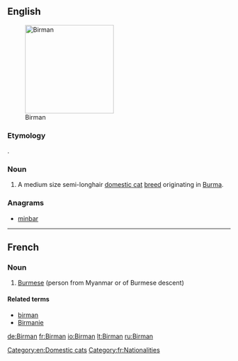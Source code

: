 {{also|birman}}
==English==
[[Image:Minerva-25.jpg|thumb|200px|Birman]]
===Etymology===
{{etyl|fr}} {{term|Birman|lang=fr}}.
===Noun===
{{en-noun|s|-|sg=[[Birman]]}}

# A medium size semi-longhair [[domestic cat]] [[breed]] originating in [[Burma]].

{{wikipedia|Birman}}
{{commonscat|Birman}}

===Anagrams===
* [[minbar#English|minbar]]

[[Category:en:Domestic cats]]

----

==French==

===Noun===
{{fr-noun|m|f=Birmane}}

# [[Burmese]] (person from Myanmar or of Burmese descent)

====Related terms====
* [[birman]]
* [[Birmanie]]

[[Category:fr:Nationalities]]

[[de:Birman]]
[[fr:Birman]]
[[io:Birman]]
[[lt:Birman]]
[[ru:Birman]]